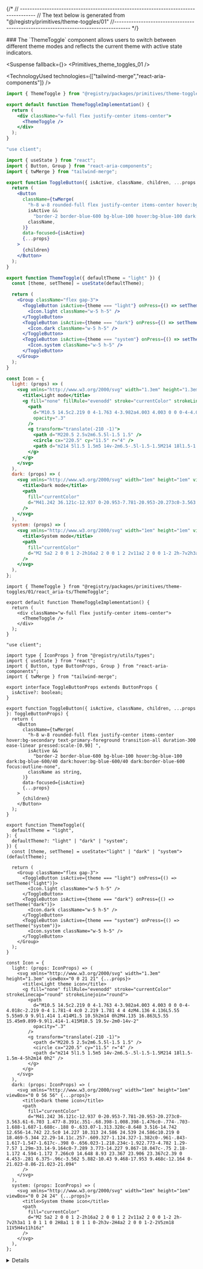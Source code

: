 
{/*
// ------------------------------------------------------------------------------------
    //	The text below is generated from "@/registry/primitives/theme-toggles/01"
//------------------------------------------------------------------------------------
*/}

<Wrapper>
<Title>Theme Toggle Group</Title>
### The `ThemeToggle` component allows users to switch between different theme modes and reflects the current theme with active state indicators.

<WrapperToggle >
<Preview>



<Suspense fallback={<Skeleton className="h-60 rounded-lg" />}>
<Display>
<Primitives_theme_toggles_01 />
</Display>
</Suspense>

</Preview>

<Implementation>

<TechnologyUsed technologies={["tailwind-merge","react-aria-components"]} />
<CodeBlock variant="theme-toggle-group">

```react_aria|js|example.jsx
import { ThemeToggle } from "@registry/packages/primitives/theme-toggles/01/react_aria-js/ThemeToggle";

export default function ThemeToggleImplementation() {
  return (
    <div className="w-full flex justify-center items-center">
      <ThemeToggle />
    </div>
  );
}

```

```react_aria|js|ThemeToggle.jsx
"use client";

import { useState } from "react";
import { Button, Group } from "react-aria-components";
import { twMerge } from "tailwind-merge";

export function ToggleButton({ isActive, className, children, ...props }) {
  return (
    <Button
      className={twMerge(
        "h-8 w-8 rounded-full flex justify-center items-center hover:bg-secondary text-primary-foreground transition-all duration-300 ease-linear pressed:scale-[0.90] ",
        isActive &&
          "border-2 border-blue-600 bg-blue-100 hover:bg-blue-100 dark:bg-blue-600/40 dark:hover:bg-blue-600/40 dark:border-blue-600 focus:outline-none",
        className,
      )}
      data-focused={isActive}
      {...props}
    >
      {children}
    </Button>
  );
}

export function ThemeToggle({ defaultTheme = "light" }) {
  const [theme, setTheme] = useState(defaultTheme);

  return (
    <Group className="flex gap-3">
      <ToggleButton isActive={theme === "light"} onPress={() => setTheme("light")}>
        <Icon.light className="w-5 h-5" />
      </ToggleButton>
      <ToggleButton isActive={theme === "dark"} onPress={() => setTheme("dark")}>
        <Icon.dark className="w-5 h-5" />
      </ToggleButton>
      <ToggleButton isActive={theme === "system"} onPress={() => setTheme("system")}>
        <Icon.system className="w-5 h-5" />
      </ToggleButton>
    </Group>
  );
}

const Icon = {
  light: (props) => (
    <svg xmlns="http://www.w3.org/2000/svg" width="1.3em" height="1.3em" viewBox="0 0 21 21" {...props}>
      <title>Light mode</title>
      <g fill="none" fillRule="evenodd" stroke="currentColor" strokeLinecap="round" strokeLinejoin="round">
        <path
          d="M10.5 14.5c2.219 0 4-1.763 4-3.982a4.003 4.003 0 0 0-4-4.018c-2.219 0-4 1.781-4 4c0 2.219 1.781 4 4 4zM4.136 4.136L5.55 5.55m9.9 9.9l1.414 1.414M1.5 10.5h2m14 0h2M4.135 16.863L5.55 15.45m9.899-9.9l1.414-1.415M10.5 19.5v-2m0-14v-2"
          opacity=".3"
        />
        <g transform="translate(-210 -1)">
          <path d="M220.5 2.5v2m6.5.5l-1.5 1.5" />
          <circle cx="220.5" cy="11.5" r="4" />
          <path d="m214 5l1.5 1.5m5 14v-2m6.5-.5l-1.5-1.5M214 18l1.5-1.5m-4-5h2m14 0h2" />
        </g>
      </g>
    </svg>
  ),
  dark: (props) => (
    <svg xmlns="http://www.w3.org/2000/svg" width="1em" height="1em" viewBox="0 0 56 56" {...props}>
      <title>Dark mode</title>
      <path
        fill="currentColor"
        d="M41.242 36.121c-12.937 0-20.953-7.781-20.953-20.273c0-3.563.61-6.703 1.477-8.391c.351-.68.398-1.008.398-1.476c0-.774-.703-1.688-1.687-1.688c-.188 0-.633.07-1.313.328c-8.648 3.516-14.742 12.656-14.742 22.5c0 14.227 10.313 24.586 24.539 24.586c10.219 0 18.469-5.344 22.29-14.11c.257-.609.327-1.124.327-1.382c0-.961-.843-1.617-1.547-1.617c-.398 0-.656.023-1.218.234c-1.922.773-4.782 1.29-7.57 1.29m-33.14-9.164c0-7.289 3.773-14.227 9.867-18.047c-.75 2.18-1.172 4.594-1.172 7.266c0 14.648 8.93 23.367 23.906 23.367c2.39 0 4.453-.281 6.375-.96c-3.562 5.882-10.43 9.468-17.953 9.468c-12.164 0-21.023-8.86-21.023-21.094"
      />
    </svg>
  ),
  system: (props) => (
    <svg xmlns="http://www.w3.org/2000/svg" width="1em" height="1em" viewBox="0 0 24 24" {...props}>
      <title>System mode</title>
      <path
        fill="currentColor"
        d="M2 5a2 2 0 0 1 2-2h16a2 2 0 0 1 2 2v11a2 2 0 0 1-2 2h-7v2h3a1 1 0 1 1 0 2H8a1 1 0 1 1 0-2h3v-2H4a2 2 0 0 1-2-2V5zm18 11V5H4v11h16z"
      />
    </svg>
  ),
};

```

```react_aria|ts|example.tsx
import { ThemeToggle } from "@registry/packages/primitives/theme-toggles/01/react_aria-ts/ThemeToggle";

export default function ThemeToggleImplementation() {
  return (
    <div className="w-full flex justify-center items-center">
      <ThemeToggle />
    </div>
  );
}

```

```react_aria|ts|ThemeToggle.tsx
"use client";

import type { IconProps } from "@registry/utils/types";
import { useState } from "react";
import { Button, type ButtonProps, Group } from "react-aria-components";
import { twMerge } from "tailwind-merge";

export interface ToggleButtonProps extends ButtonProps {
  isActive?: boolean;
}

export function ToggleButton({ isActive, className, children, ...props }: ToggleButtonProps) {
  return (
    <Button
      className={twMerge(
        "h-8 w-8 rounded-full flex justify-center items-center hover:bg-secondary text-primary-foreground transition-all duration-300 ease-linear pressed:scale-[0.90] ",
        isActive &&
          "border-2 border-blue-600 bg-blue-100 hover:bg-blue-100 dark:bg-blue-600/40 dark:hover:bg-blue-600/40 dark:border-blue-600 focus:outline-none",
        className as string,
      )}
      data-focused={isActive}
      {...props}
    >
      {children}
    </Button>
  );
}

export function ThemeToggle({
  defaultTheme = "light",
}: {
  defaultTheme?: "light" | "dark" | "system";
}) {
  const [theme, setTheme] = useState<"light" | "dark" | "system">(defaultTheme);

  return (
    <Group className="flex gap-3">
      <ToggleButton isActive={theme === "light"} onPress={() => setTheme("light")}>
        <Icon.light className="w-5 h-5" />
      </ToggleButton>
      <ToggleButton isActive={theme === "dark"} onPress={() => setTheme("dark")}>
        <Icon.dark className="w-5 h-5" />
      </ToggleButton>
      <ToggleButton isActive={theme === "system"} onPress={() => setTheme("system")}>
        <Icon.system className="w-5 h-5" />
      </ToggleButton>
    </Group>
  );
}

const Icon = {
  light: (props: IconProps) => (
    <svg xmlns="http://www.w3.org/2000/svg" width="1.3em" height="1.3em" viewBox="0 0 21 21" {...props}>
      <title>Light theme icon</title>
      <g fill="none" fillRule="evenodd" stroke="currentColor" strokeLinecap="round" strokeLinejoin="round">
        <path
          d="M10.5 14.5c2.219 0 4-1.763 4-3.982a4.003 4.003 0 0 0-4-4.018c-2.219 0-4 1.781-4 4c0 2.219 1.781 4 4 4zM4.136 4.136L5.55 5.55m9.9 9.9l1.414 1.414M1.5 10.5h2m14 0h2M4.135 16.863L5.55 15.45m9.899-9.9l1.414-1.415M10.5 19.5v-2m0-14v-2"
          opacity=".3"
        />
        <g transform="translate(-210 -1)">
          <path d="M220.5 2.5v2m6.5.5l-1.5 1.5" />
          <circle cx="220.5" cy="11.5" r="4" />
          <path d="m214 5l1.5 1.5m5 14v-2m6.5-.5l-1.5-1.5M214 18l1.5-1.5m-4-5h2m14 0h2" />
        </g>
      </g>
    </svg>
  ),
  dark: (props: IconProps) => (
    <svg xmlns="http://www.w3.org/2000/svg" width="1em" height="1em" viewBox="0 0 56 56" {...props}>
      <title>Dark theme icon</title>
      <path
        fill="currentColor"
        d="M41.242 36.121c-12.937 0-20.953-7.781-20.953-20.273c0-3.563.61-6.703 1.477-8.391c.351-.68.398-1.008.398-1.476c0-.774-.703-1.688-1.687-1.688c-.188 0-.633.07-1.313.328c-8.648 3.516-14.742 12.656-14.742 22.5c0 14.227 10.313 24.586 24.539 24.586c10.219 0 18.469-5.344 22.29-14.11c.257-.609.327-1.124.327-1.382c0-.961-.843-1.617-1.547-1.617c-.398 0-.656.023-1.218.234c-1.922.773-4.782 1.29-7.57 1.29m-33.14-9.164c0-7.289 3.773-14.227 9.867-18.047c-.75 2.18-1.172 4.594-1.172 7.266c0 14.648 8.93 23.367 23.906 23.367c2.39 0 4.453-.281 6.375-.96c-3.562 5.882-10.43 9.468-17.953 9.468c-12.164 0-21.023-8.86-21.023-21.094"
      />
    </svg>
  ),
  system: (props: IconProps) => (
    <svg xmlns="http://www.w3.org/2000/svg" width="1em" height="1em" viewBox="0 0 24 24" {...props}>
      <title>System theme icon</title>
      <path
        fill="currentColor"
        d="M2 5a2 2 0 0 1 2-2h16a2 2 0 0 1 2 2v11a2 2 0 0 1-2 2h-7v2h3a1 1 0 1 1 0 2H8a1 1 0 1 1 0-2h3v-2H4a2 2 0 0 1-2-2V5zm18 11V5H4v11h16z"
      />
    </svg>
  ),
};

```

</CodeBlock>
<Details>


## ToggleButton Props

| Name      | Type              | Default | Description                                                                                 |
| --------- | ----------------- | ------- | ------------------------------------------------------------------------------------------- |
| isActive  | `boolean`         | `false` | Determines if the button is in an active state, affecting its styling.                      |
| className | `string`          | -       | Additional classes to apply to the button.                                                  |
| children  | `React.ReactNode` | -       | The content to be rendered inside the button.                                               |
| ...props  | `ButtonProps`     | -       | Additional props to pass to the underlying `Button` component from `react-aria-components`. |

---

## ThemeToggle Props

| Name         | Type                            | Default   | Description                                            |
| ------------ | ------------------------------- | --------- | ------------------------------------------------------ |
| defaultTheme | `"light" \| "dark" \| "system"` | `"light"` | The initial theme to be set when the component mounts. |

</Details>
</Implementation>
</WrapperToggle>
</Wrapper>

